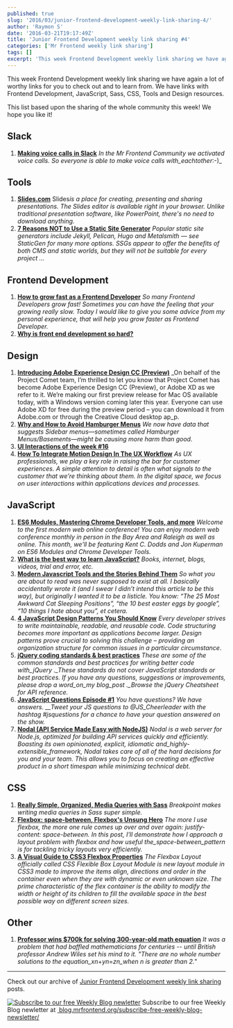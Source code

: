 ```yaml
---
published: true
slug: '2016/03/junior-frontend-development-weekly-link-sharing-4/'
author: 'Raymon S'
date: '2016-03-21T19:17:49Z'
title: 'Junior Frontend Development weekly link sharing #4'
categories: ['Mr Frontend weekly link sharing']
tags: []
excerpt: 'This week Frontend Development weekly link sharing we have again a lot of worthy links for you to c...'
---
```


This week Frontend Development weekly link sharing we have again a lot of worthy links for you to check out and to learn from. We have links with Frontend Development, JavaScript, Sass, CSS, Tools and Design resources.

This list based upon the sharing of the whole community this week! We hope you like it!

## Slack

1. [**Making voice calls in Slack**](https://get.slack.help/hc/en-us/articles/216771908) _In the Mr Frontend Community we activated voice calls. So everyone is able to make voice calls with_eachtother_:-)\_

## Tools

1. [**Slides.com**](https://slides.com/) Slides*is a place for creating, presenting and sharing presentations. The Slides editor is available right in your browser. Unlike traditional presentation software, like PowerPoint, there&#39;s no need to download anything.*
2. [**7 Reasons NOT to Use a Static Site Generator**](http://www.sitepoint.com/7-reasons-not-use-static-site-generator/) _Popular static site generators include Jekyll, Pelican, Hugo and Metalsmith — see StaticGen for many more options. SSGs appear to offer the benefits of both CMS and static worlds, but they will not be suitable for every project …_

## Frontend Development

1. [**How to grow fast as a Frontend Developer**](https://mrfrontend.org/2016/03/grow-fast-frontend-developer/) _So many Frontend Developers grow fast! Sometimes you can have the feeling that your growing really slow. Today I would like to give you some advice from my personal experience, that will help you grow faster as Frontend Developer._
2. **[Why is front end development so hard?](https://www.quora.com/Why-is-front-end-development-so-hard)**

## Design

1. [**Introducing Adobe Experience Design CC (Preview)**](http://blogs.adobe.com/creativecloud/introducing-adobe-experience-design-cc-preview/) \_On behalf of the Project Comet team, I’m thrilled to let you know that Project Comet has become Adobe Experience Design CC (Preview), or Adobe XD as we refer to it. We’re making our first preview release for Mac OS available today, with a Windows version coming later this year. Everyone can use Adobe XD for free during the preview period – you can download it from Adobe.com or through the Creative Cloud desktop ap_p.
2. [**Why and How to Avoid Hamburger Menus**](https://lmjabreu.com/post/why-and-how-to-avoid-hamburger-menus/) _We now have data that suggests Sidebar menus—sometimes called Hamburger Menus/Basements—might be causing more harm than good._
3. [**UI Interactions of the week #16**](https://medium.com/muzli-design-inspiration/ui-interactions-of-the-week-16-9f7c5b3fd7ed#.i5w3adio7)
4. [**How To Integrate Motion Design In The UX Workflow**](https://www.smashingmagazine.com/2016/03/integrate-motion-design-animation-ux-workflow/) _As UX professionals, we play a key role in raising the bar for customer experiences. A simple attention to detail is often what signals to the customer that we’re thinking about them. In the digital space, we focus on user interactions within applications devices and processes._

## JavaScript

1. [**ES6 Modules, Mastering Chrome Developer Tools, and more**](https://www.bigmarker.com/modernweb/ES6-Modules-Mastering-Chrome-Developer-Tools-and-more#.Vutveuot_i8.twitter) _Welcome to the first modern web online conference! You can enjoy modern web conference monthly in person in the Bay Area and Raleigh as well as online. This month, we'll be featuring Kent C. Dodds and Jon Kuperman on ES6 Modules and Chrome Developer Tools._
2. [**What is the best way to learn JavaScript?**](https://www.quora.com/What-is-the-best-way-to-learn-JavaScript) _Books, internet, blogs, videos, trial and error, etc._
3. [**Modern Javascript Tools and the Stories Behind Them**](https://scotch.io/bar-talk/modern-javascript-tools-and-the-stories-behind-them) _So what you are about to read was never supposed to exist at all. I basically accidentally wrote it (and I swear I didn’t intend this article to be this way), but originally I wanted it to be a listicle. You know: “The 25 Most Awkward Cat Sleeping Positions”, “the 10 best easter eggs by google”, “10 things I hate about you”, et cetera._
4. [**4 JavaScript Design Patterns You Should Know**](https://scotch.io/bar-talk/4-javascript-design-patterns-you-should-know) _Every developer strives to write maintainable, readable, and reusable code. Code structuring becomes more important as applications become larger. Design patterns prove crucial to solving this challenge – providing an organization structure for common issues in a particular circumstance_.
5. [**jQuery coding standards & best practices**](http://lab.abhinayrathore.com/jquery-standards/) _These are some of the common standards and best practices for writing better code with_jQuery .\_These standards do not cover JavaScript standards or best practices. If you have any questions, suggestions or improvements, please drop a word_on_my blog_post .\_Browse the jQuery Cheatsheet for API reference._
6. [**JavaScript Questions Episode #1**](https://medium.com/javascript-scene/javascript-questions-episode-1-3412724d4ec3#.brh1rhy15) _You have questions? We have answers. \_\_Tweet your JS questions to @JS_Cheerleader with the hashtag #jsquestions for a chance to have your question answered on the show._
7. [**Nodal (API Service Made Easy with NodeJS)**](http://www.nodaljs.com/) _Nodal is a web server for Node.js, optimized for building API services quickly and efficiently. Boasting its own opinionated, explicit, idiomatic and_highly-extensible_framework, Nodal takes care of all of the hard decisions for you and your team. This allows you to focus on creating an effective product in a short timespan while minimizing technical debt._

## CSS

1. [**Really Simple, Organized, Media Queries with Sass**](http://breakpoint-sass.com/) _Breakpoint makes writing media queries in Sass super simple._
2. [**Flexbox: space-between, Flexbox's Unsung Hero**](http://codepen.io/noahblon/post/a-practical-guide-to-flexbox-understanding-space-between-the-unsung-hero) _The more I use flexbox, the more one rule comes up over and over again: justify-content: space-between. In this post, I'll demonstrate how I approach a layout problem with flexbox and how useful the_space-between_pattern is for tackling tricky layouts very efficiently._
3. [**A Visual Guide to CSS3 Flexbox Properties**](https://scotch.io/tutorials/a-visual-guide-to-css3-flexbox-properties) _The Flexbox Layout officially called CSS Flexible Box Layout Module is new layout module in CSS3 made to improve the items align, directions and order in the container even when they are with dynamic or even unknown size. The prime characteristic of the flex container is the ability to modify the width or height of its children to fill the available space in the best possible way on different screen sizes._

## Other

1. [**Professor wins $700k for solving 300-year-old math equation**](http://edition.cnn.com/2016/03/16/europe/fermats-last-theorem-solved-math-abel-prize/index.html) _It was a problem that had baffled mathematicians for centuries -- until British professor Andrew Wiles set his mind to it. "There are no whole number solutions to the equation_xn_+_yn_=_zn_when n is greater than 2._"

---

Check out our archive of [Junior Frontend Development weekly link sharing](https://mrfrontend.org/category/junior-frontend-development-weekly-link-sharing/) posts.

[![Subscribe to our free Weekly Blog newletter](21-1.jpg)](https://mrfrontend.org/subscribe-free-weekly-blog-newsletter/) Subscribe to our free Weekly Blog newletter at [ blog.mrfrontend.org/subscribe-free-weekly-blog-newsletter/](https://mrfrontend.org/subscribe-free-weekly-blog-newsletter/)
